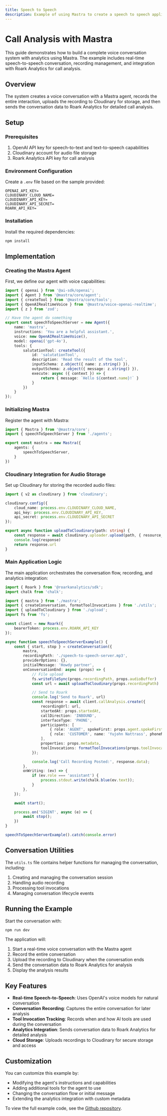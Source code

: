 ```yaml
---
title: Speech to Speech
description: Example of using Mastra to create a speech to speech application.
---
```



# Call Analysis with Mastra

This guide demonstrates how to build a complete voice conversation system with analytics using Mastra. The example includes real-time speech-to-speech conversation, recording management, and integration with Roark Analytics for call analysis.

## Overview

The system creates a voice conversation with a Mastra agent, records the entire interaction, uploads the recording to Cloudinary for storage, and then sends the conversation data to Roark Analytics for detailed call analysis.

## Setup

### Prerequisites

1. OpenAI API key for speech-to-text and text-to-speech capabilities
2. Cloudinary account for audio file storage
3. Roark Analytics API key for call analysis

### Environment Configuration

Create a `.env` file based on the sample provided:

```text:speech-to-speech/call-analysis/sample.env
OPENAI_API_KEY=
CLOUDINARY_CLOUD_NAME=
CLOUDINARY_API_KEY=
CLOUDINARY_API_SECRET=
ROARK_API_KEY=
```

### Installation

Install the required dependencies:

```bash
npm install
```

## Implementation

### Creating the Mastra Agent

First, we define our agent with voice capabilities:

```typescript:speech-to-speech/call-analysis/src/mastra/agents/index.ts
import { openai } from '@ai-sdk/openai';
import { Agent } from '@mastra/core/agent';
import { createTool } from '@mastra/core/tools';
import { OpenAIRealtimeVoice } from '@mastra/voice-openai-realtime';
import { z } from 'zod';

// Have the agent do something
export const speechToSpeechServer = new Agent({
    name: 'mastra',
    instructions: 'You are a helpful assistant.',
    voice: new OpenAIRealtimeVoice(),
    model: openai('gpt-4o'),
    tools: {
        salutationTool: createTool({
            id: 'salutationTool',
            description: 'Read the result of the tool',
            inputSchema: z.object({ name: z.string() }),
            outputSchema: z.object({ message: z.string() }),
            execute: async ({ context }) => {
                return { message: `Hello ${context.name}!` }
            }
        })
    }
});
```

### Initializing Mastra

Register the agent with Mastra:

```typescript:speech-to-speech/call-analysis/src/mastra/index.ts
import { Mastra } from '@mastra/core';
import { speechToSpeechServer } from './agents';

export const mastra = new Mastra({
    agents: {
        speechToSpeechServer,
    }
})
```

### Cloudinary Integration for Audio Storage

Set up Cloudinary for storing the recorded audio files:

```typescript:speech-to-speech/call-analysis/src/upload.ts
import { v2 as cloudinary } from 'cloudinary';

cloudinary.config({
    cloud_name: process.env.CLOUDINARY_CLOUD_NAME,
    api_key: process.env.CLOUDINARY_API_KEY,
    api_secret: process.env.CLOUDINARY_API_SECRET
});

export async function uploadToCloudinary(path: string) {
    const response = await cloudinary.uploader.upload(path, { resource_type: 'raw' })
    console.log(response)
    return response.url
}
```

### Main Application Logic

The main application orchestrates the conversation flow, recording, and analytics integration:

```typescript:speech-to-speech/call-analysis/src/base.ts
import { Roark } from '@roarkanalytics/sdk';
import chalk from 'chalk';

import { mastra } from './mastra';
import { createConversation, formatToolInvocations } from './utils';
import { uploadToCloudinary } from './upload';
import fs from 'fs';

const client = new Roark({
    bearerToken: process.env.ROARK_API_KEY
});

async function speechToSpeechServerExample() {
    const { start, stop } = createConversation({
        mastra,
        recordingPath: './speech-to-speech-server.mp3',
        providerOptions: {},
        initialMessage: 'Howdy partner',
        onConversationEnd: async (props) => {
            // File upload
            fs.writeFileSync(props.recordingPath, props.audioBuffer)
            const url = await uploadToCloudinary(props.recordingPath)

            // Send to Roark
            console.log('Send to Roark', url)
            const response = await client.callAnalysis.create({
                recordingUrl: url,
                startedAt: props.startedAt,
                callDirection: 'INBOUND',
                interfaceType: 'PHONE',
                participants: [
                    { role: 'AGENT', spokeFirst: props.agent.spokeFirst, name: props.agent.name, phoneNumber: props.agent.phoneNumber },
                    { role: 'CUSTOMER', name: 'Yujohn Nattrass', phoneNumber: '987654321' },
                ],
                properties: props.metadata,
                toolInvocations: formatToolInvocations(props.toolInvocations),
            });

            console.log('Call Recording Posted:', response.data);
        },
        onWriting: (ev) => {
            if (ev.role === 'assistant') {
                process.stdout.write(chalk.blue(ev.text));
            }
        },
    });

    await start();

    process.on('SIGINT', async (e) => {
        await stop();
    })
}

speechToSpeechServerExample().catch(console.error)
```

## Conversation Utilities

The `utils.ts` file contains helper functions for managing the conversation, including:

1. Creating and managing the conversation session
2. Handling audio recording
3. Processing tool invocations
4. Managing conversation lifecycle events

## Running the Example

Start the conversation with:

```bash
npm run dev
```

The application will:
1. Start a real-time voice conversation with the Mastra agent
2. Record the entire conversation
3. Upload the recording to Cloudinary when the conversation ends
4. Send the conversation data to Roark Analytics for analysis
5. Display the analysis results

## Key Features

- **Real-time Speech-to-Speech**: Uses OpenAI's voice models for natural conversation
- **Conversation Recording**: Captures the entire conversation for later analysis
- **Tool Invocation Tracking**: Records when and how AI tools are used during the conversation
- **Analytics Integration**: Sends conversation data to Roark Analytics for detailed analysis
- **Cloud Storage**: Uploads recordings to Cloudinary for secure storage and access

## Customization

You can customize this example by:
- Modifying the agent's instructions and capabilities
- Adding additional tools for the agent to use
- Changing the conversation flow or initial message
- Extending the analytics integration with custom metadata

To view the full example code, see the [Github repository](https://github.com/mastra-ai/voice-examples/tree/main/speech-to-speech/call-analysis).

<br />
<br />

<GithubLink link="https://github.com/mastra-ai/voice-examples/tree/main/speech-to-speech/call-analysis" />